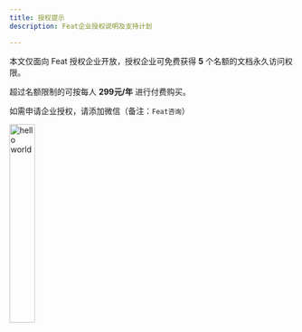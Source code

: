 ```yaml
---
title: 授权提示
description: Feat企业授权说明及支持计划

---
```


本文仅面向 Feat 授权企业开放，授权企业可免费获得 **5** 个名额的文档永久访问权限。

超过名额限制的可按每人 **299元/年** 进行付费购买。


如需申请企业授权，请添加微信（备注：`Feat咨询`）

<img src="https://smartboot.tech/img/qrcode/personal_wx.png" alt="hello world" width="30%" className="shadow"/>


<CardGrid>
    <LinkCard title="企业扶持计划" description="成立 3 年以内的初创企业，可申请免费使用 Feat 产品。" href="https://gitee.com/smartboot/feat/issues/new/choose" />
    <LinkCard title="高校助力计划" description="对于在校大学生，可申请免费开通 Feat 文档访问权限。" href="https://gitee.com/smartboot/feat/issues/new/choose" />
</CardGrid>
